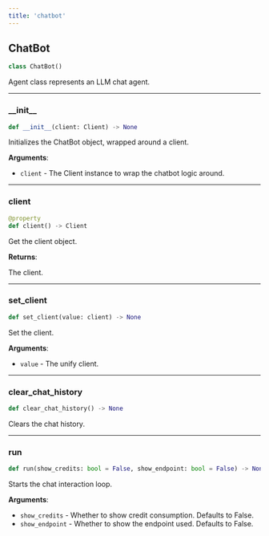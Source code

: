 ```yaml
---
title: 'chatbot'
---
```


<a id="chat.chatbot.ChatBot"></a>

## ChatBot

```python
class ChatBot()
```

Agent class represents an LLM chat agent.

<a id="chat.chatbot.ChatBot.__init__"></a>

---

### \_\_init\_\_

```python
def __init__(client: Client) -> None
```

Initializes the ChatBot object, wrapped around a client.

**Arguments**:

- `client` - The Client instance to wrap the chatbot logic around.

<a id="chat.chatbot.ChatBot.client"></a>

---

### client

```python
@property
def client() -> Client
```

Get the client object.  

**Returns**:

  The client.

<a id="chat.chatbot.ChatBot.set_client"></a>

---

### set\_client

```python
def set_client(value: client) -> None
```

Set the client.  

**Arguments**:

- `value` - The unify client.

<a id="chat.chatbot.ChatBot.clear_chat_history"></a>

---

### clear\_chat\_history

```python
def clear_chat_history() -> None
```

Clears the chat history.

<a id="chat.chatbot.ChatBot.run"></a>

---

### run

```python
def run(show_credits: bool = False, show_endpoint: bool = False) -> None
```

Starts the chat interaction loop.

**Arguments**:

- `show_credits` - Whether to show credit consumption. Defaults to False.
- `show_endpoint` - Whether to show the endpoint used. Defaults to False.

<a id="chat.clients.uni_llm"></a>
